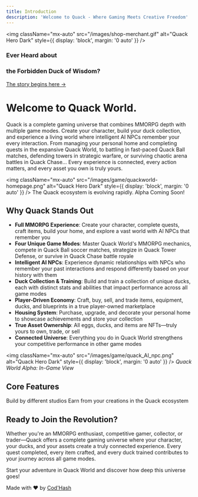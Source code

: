 ```yaml
---
title: Introduction
description: 'Welcome to Quack - Where Gaming Meets Creative Freedom'
---
```



<img
  className="mx-auto"
  src="/images/shop-merchant.gif"
  alt="Quack Hero Dark"
  style={{ display: 'block', margin: '0 auto' }}
/>

### Ever Heard about
### the Forbidden Duck of Wisdom?
[The story begins here →](/documentation/overview/lore)
# Welcome to Quack World.

Quack is a complete gaming universe that combines MMORPG depth with multiple game modes. Create your character, build your duck collection, and experience a living world where intelligent AI NPCs remember your every interaction. From managing your personal home and completing quests in the expansive Quack World, to battling in fast-paced Quack Ball matches, defending towers in strategic warfare, or surviving chaotic arena battles in Quack Chase... Every experience is connected, every action matters, and every asset you own is truly yours.

<img
  className="mx-auto"
  src="/images/game/quackworld-homepage.png"
  alt="Quack Hero Dark"
  style={{ display: 'block', margin: '0 auto' }}
/>
<Note>
  The Quack ecosystem is evolving rapidly. Alpha Coming Soon!
</Note>
## Why Quack Stands Out

- **Full MMORPG Experience**: Create your character, complete quests, craft items, build your home, and explore a vast world with AI NPCs that remember you
- **Four Unique Game Modes**: Master Quack World's MMORPG mechanics, compete in Quack Ball soccer matches, strategize in Quack Tower Defense, or survive in Quack Chase battle royale
- **Intelligent AI NPCs**: Experience dynamic relationships with NPCs who remember your past interactions and respond differently based on your history with them
- **Duck Collection & Training**: Build and train a collection of unique ducks, each with distinct stats and abilities that impact performance across all game modes
- **Player-Driven Economy**: Craft, buy, sell, and trade items, equipment, ducks, and blueprints in a true player-owned marketplace
- **Housing System**: Purchase, upgrade, and decorate your personal home to showcase achievements and store your collection
- **True Asset Ownership**: All eggs, ducks, and items are NFTs—truly yours to own, trade, or sell
- **Connected Universe**: Everything you do in Quack World strengthens your competitive performance in other game modes

<img
  className="mx-auto"
  src="/images/game/quack_AI_npc.png"
  alt="Quack Hero Dark"
  style={{ display: 'block', margin: '0 auto' }}
/>
*Quack World Alpha: In-Game View*

## Core Features

<CardGroup cols={2}>
  <Card
    title="Multiple Games"
    icon="ring"
    href="/documentation/key-features/multiple-games"
  >
    Build by different studios
  </Card>
  <Card
    title="Permissionless Asset Creation"
    icon="money-bill-transfer"
    href="/documentation/key-features/asset-creation"
  >
    Earn from your creations in the Quack ecosystem
  </Card>
</CardGroup>

## Ready to Join the Revolution?

Whether you're an MMORPG enthusiast, competitive gamer, collector, or trader—Quack offers a complete gaming universe where your character, your ducks, and your assets create a truly connected experience. Every quest completed, every item crafted, and every duck trained contributes to your journey across all game modes.

Start your adventure in Quack World and discover how deep this universe goes!

Made with ❤️ by [Cod'Hash](https://codhash.com/)
